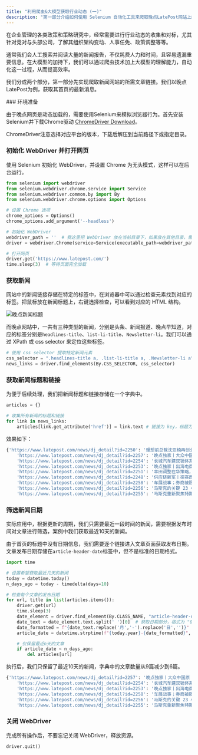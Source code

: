 ```yaml
---
title: "利用爬虫&大模型获取行业动态 (一)"
description: "第一部分介绍如何使用 Selenium 自动化工具来爬取晚点LatePost网站上的最新新闻文章链接。"
---
```



在企业管理的各类政策和策略研究中，经常需要进行行业动态的收集和对标，尤其针对竞对与头部公司，了解其组织架构变动、人事任免、政策调整等等。

通常我们会人工搜索并阅读大量的新闻报告，不仅耗费人力和时间，且容易遗漏重要信息。在大模型的加持下，我们可以通过爬虫技术加上大模型的理解能力，自动化这一过程，从而提高效率。

我们分成两个部分，第一部分先实现爬取新闻网站的所需文章链接。我们以晚点LatePost为例，获取其首页的最新消息。


<Steps>
### 环境准备

由于晚点网页是动态加载的，需要使用Selenium来模拟浏览器行为。首先安装Selenium并下载Chrome驱动 [ChromeDriver Download](https://sites.google.com/chromium.org/driver/home)。

ChromeDriver注意选择对应平台的版本，下载后解压到当前路径下或指定目录。

### 初始化 WebDriver 并打开网页

使用 Selenium 初始化 WebDriver，并设置 Chrome 为无头模式，这样可以在后台运行。

```python
from selenium import webdriver
from selenium.webdriver.chrome.service import Service
from selenium.webdriver.common.by import By
from selenium.webdriver.chrome.options import Options

# 设置 Chrome 选项
chrome_options = Options()
chrome_options.add_argument('--headless')

# 初始化 WebDriver
webdriver_path = ''  # 我这里把 WebDriver 放在当前目录下，如果放在其他目录，需要指定路径
driver = webdriver.Chrome(service=Service(executable_path=webdriver_path), options=chrome_options)

# 打开网页
driver.get('https://www.latepost.com/')
time.sleep(3)  # 等待页面完全加载
```

### 获取新闻

网站中的新闻链接存储在特定的标签中，在浏览器中可以通过检查元素找到对应的标签。把鼠标放在新闻标题上，右键选择检查，可以看到对应的 HTML 结构。

![晚点新闻标题](/llm-assets/latepost_html_elements.webp)

而晚点网站中，一共有三种类型的新闻，分别是头条、新闻报道、晚点早知道，对应的标签分别是`headlines-title`、`list-li-title`、`Newsletter-li`。我们可以通过 XPath 或 css selector 来定位这些标签。

```python
# 使用 css selector 提取特定新闻元素
css_selector = ".headlines-title a, .list-li-title a, .Newsletter-li a"
news_links = driver.find_elements(By.CSS_SELECTOR, css_selector)
```

### 获取新闻标题和链接

为便于后续处理，我们把新闻标题和链接存储在一个字典中。

```python
articles = {}

# 收集所有新闻的标题和链接
for link in news_links:
    articles[link.get_attribute('href')] = link.text # 链接为 key，标题为 value
```

效果如下：

```python title="articles"
{'https://www.latepost.com/news/dj_detail?id=2250': '理想前总裁沈亚楠再创业，从给中产家庭造车到给中产家庭装修',
    'https://www.latepost.com/news/dj_detail?id=2257': '晚点独家丨大众中国原 CTO 韩鸿铭将成为酷睿程的 CEO',
    'https://www.latepost.com/news/dj_detail?id=2254': '长城汽车建双销体系：转型不靠有样学样',
    'https://www.latepost.com/news/dj_detail?id=2253': '晚点独家丨出海电商四小龙竞赛：翻倍增长，用一切办法',
    'https://www.latepost.com/news/dj_detail?id=2251': '丰田调整在华策略，南北丰田工厂齐减产',
    'https://www.latepost.com/news/dj_detail?id=2248': '供应链新军丨德赛西威：不想被淘汰，就得自己颠覆自己',
    'https://www.latepost.com/news/dj_detail?id=2258': '车展战事；券商被限制新增雪球产品额度；曹操出行递表，合规是上市最大挑战之一\n04月30日',
    'https://www.latepost.com/news/dj_detail?id=2256': '马斯克的关键 23 小时；中金人均薪酬两年降 30%；中国耐用品消费回暖\n04月29日',
    'https://www.latepost.com/news/dj_detail?id=2255': '马斯克重新聚焦特斯拉；保时捷预计中国市场下半年回暖；“五一” 前夕机票降价\n04月28日'}
```

### 筛选新闻日期

实际应用中，根据更新的周期，我们只需要最近一段时间的新闻，需要根据发布时间对文章进行筛选，案例中我们获取最近10天的新闻。

由于首页的标题中没有日期信息，我们需要逐个链接进入文章页面获取发布日期。文章发布日期存储在`article-header-date`标签中，但不是标准的日期格式。

```python
import time

# 设置希望获取最近几天的新闻
today = datetime.today()
n_days_ago = today - timedelta(days=10)

# 检查每个文章的发布日期
for url, title in list(articles.items()):
    driver.get(url)
    time.sleep(3)
    date_element = driver.find_element(By.CLASS_NAME, "article-header-date")
    date_text = date_element.text.split(' ')[0]  # 获取日期部分，格式为 "04月29日"
    date_formatted = f"{date_text.replace('月','-').replace('日','')}"  # 转换日期格式为 "04-29"
    article_date = datetime.strptime(f"{today.year}-{date_formatted}", "%Y-%m-%d")  # 解析日期

    # 仅保留最近n天的文章
    if article_date < n_days_ago:
        del articles[url]
```

执行后，我们只保留了最近10天的新闻，字典中的文章数量从9篇减少到6篇。

```python title="articles"
{'https://www.latepost.com/news/dj_detail?id=2257': '晚点独家丨大众中国原 CTO 韩鸿铭将成为酷睿程的 CEO',
    'https://www.latepost.com/news/dj_detail?id=2254': '长城汽车建双销体系：转型不靠有样学样',
    'https://www.latepost.com/news/dj_detail?id=2253': '晚点独家丨出海电商四小龙竞赛：翻倍增长，用一切办法',
    'https://www.latepost.com/news/dj_detail?id=2258': '车展战事；券商被限制新增雪球产品额度；曹操出行递表，合规是上市最大挑战之一\n04月30日',
    'https://www.latepost.com/news/dj_detail?id=2256': '马斯克的关键 23 小时；中金人均薪酬两年降 30%；中国耐用品消费回暖\n04月29日',
    'https://www.latepost.com/news/dj_detail?id=2255': '马斯克重新聚焦特斯拉；保时捷预计中国市场下半年回暖；“五一” 前夕机票降价\n04月28日'}
```

### 关闭 WebDriver

完成所有操作后，不要忘记关闭 WebDriver，释放资源。

```python
driver.quit()
```

</Steps>
